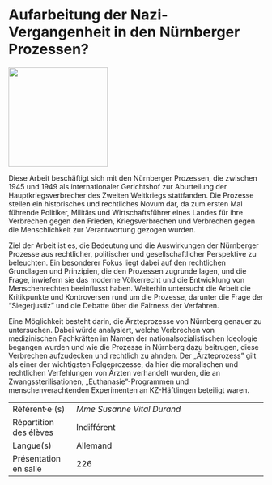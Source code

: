 # Aufarbeitung der Nazi-Vergangenheit in den Nürnberger Prozessen?

::: {.center data-latex=""}
![](images/aufarbeitung-der-nazi-vergangenheit-in-den-nuern.png){height=14em}
:::

Diese Arbeit beschäftigt sich mit den Nürnberger Prozessen, die zwischen
1945 und 1949 als internationaler
Gerichtshof zur Aburteilung der Hauptkriegsverbrecher des Zweiten
Weltkriegs stattfanden. Die Prozesse stellen ein historisches und
rechtliches Novum dar, da zum ersten Mal führende Politiker, Militärs
und Wirtschaftsführer eines Landes für ihre Verbrechen gegen den
Frieden, Kriegsverbrechen und Verbrechen gegen die Menschlichkeit zur
Verantwortung gezogen wurden.

Ziel der Arbeit ist es, die Bedeutung und die Auswirkungen der
Nürnberger Prozesse aus rechtlicher, politischer und gesellschaftlicher
Perspektive zu beleuchten. Ein besonderer Fokus liegt dabei auf den
rechtlichen Grundlagen und Prinzipien, die den Prozessen zugrunde lagen,
und die Frage, inwiefern sie das moderne Völkerrecht und die Entwicklung
von Menschenrechten beeinflusst haben. Weiterhin untersucht die Arbeit
die Kritikpunkte und Kontroversen rund um die Prozesse, darunter die
Frage der "Siegerjustiz" und die Debatte über die Fairness der
Verfahren.

Eine Möglichkeit besteht darin, die Ärzteprozesse von Nürnberg genauer
zu untersuchen. Dabei würde analysiert, welche Verbrechen von
medizinischen Fachkräften im Namen der nationalsozialistischen Ideologie
begangen wurden und wie die Prozesse in Nürnberg dazu beitrugen, diese
Verbrechen aufzudecken und rechtlich zu ahnden. Der „Ärzteprozess" gilt
als einer der wichtigsten Folgeprozesse, da hier die moralischen und
rechtlichen Verfehlungen von Ärzten verhandelt wurden, die an
Zwangssterilisationen, „Euthanasie"-Programmen und menschenverachtenden
Experimenten an KZ-Häftlingen beteiligt waren.

::: {.small data-latex=""}
|                        |                                            |
| :------------- | :----------------------------------------- |
| Référent·e·(s)         | _Mme Susanne Vital Durand_                              |
| Répartition des élèves | Indifférent                                |
| Langue(s)              | Allemand                                |
| Présentation en salle  | 226                                  |
:::